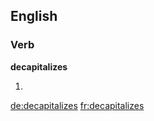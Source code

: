 
==English==

===Verb===
'''decapitalizes'''

# {{en-third-person singular of|decapitalize}}

[[de:decapitalizes]]
[[fr:decapitalizes]]